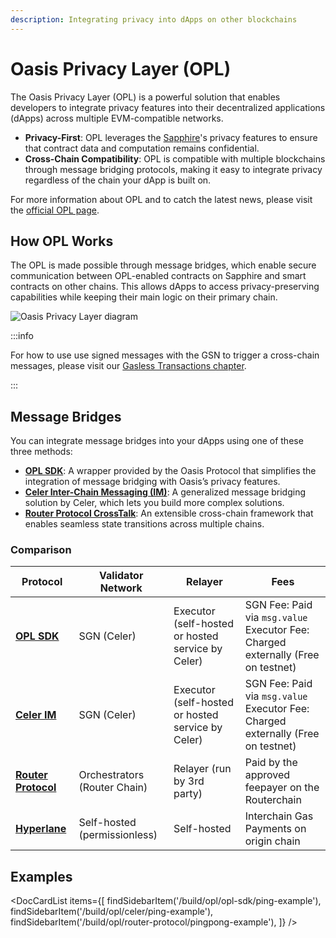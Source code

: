 ```yaml
---
description: Integrating privacy into dApps on other blockchains
---
```



# Oasis Privacy Layer (OPL)

The Oasis Privacy Layer (OPL) is a powerful solution that enables developers
to integrate privacy features into their decentralized applications (dApps)
across multiple EVM-compatible networks.

- **Privacy-First**: OPL leverages the [Sapphire]'s privacy features to ensure
that contract data and computation remains confidential.
- **Cross-Chain Compatibility**: OPL is compatible with multiple blockchains
through message bridging protocols, making it easy to integrate privacy
regardless of the chain your dApp is built on.

For more information about OPL and to catch the latest news, please visit the
[official OPL page].

[official OPL page]: https://oasisprotocol.org/opl
[Sapphire]: https://github.com/oasisprotocol/docs/blob/main/docs/build/sapphire/README.mdx

## How OPL Works

The OPL is made possible through message bridges, which enable secure
communication between OPL-enabled contracts on Sapphire and smart contracts on
other chains. This allows dApps to access privacy-preserving capabilities while
keeping their main logic on their primary chain.

![Oasis Privacy Layer diagram](../images/opl/privacy-layer-diagram.png)

:::info

For how to use use signed messages with the GSN to trigger a cross-chain
messages, please visit our [Gasless Transactions chapter].

:::

[Gasless Transactions chapter]: https://github.com/oasisprotocol/docs/blob/main/docs/build/sapphire/develop/gasless.md

## Message Bridges

You can integrate message bridges into your dApps using one of these three
methods:

- **[OPL SDK]**: A wrapper provided by the Oasis Protocol that simplifies the
integration of message bridging with Oasis’s privacy features.
- **[Celer Inter-Chain Messaging (IM)][celer]**: A generalized message bridging solution
by Celer, which lets you build more complex solutions.
- **[Router Protocol CrossTalk][router]**: An extensible cross-chain framework that
enables seamless state transitions across multiple chains.

### Comparison

| Protocol                      | Validator Network            | Relayer                                           | Fees                                                                                   |
| ----------------------------- | ---------------------------- | ------------------------------------------------- | -------------------------------------------------------------------------------------- |
| **[OPL SDK]**                 | SGN (Celer)                  | Executor (self-hosted or hosted service by Celer) | SGN Fee: Paid via `msg.value` <br/> Executor Fee: Charged externally (Free on testnet) |
| **[Celer IM][celer]**         | SGN (Celer)                  | Executor (self-hosted or hosted service by Celer) | SGN Fee: Paid via `msg.value` <br/> Executor Fee: Charged externally (Free on testnet) |
| **[Router Protocol][router]** | Orchestrators (Router Chain) | Relayer (run by 3rd party)                        | Paid by the approved feepayer on the Routerchain                                       |
| **[Hyperlane][hyperlane]**    | Self-hosted (permissionless) | Self-hosted                                       | Interchain Gas Payments on origin chain                                                |

## Examples

<DocCardList items={[
    findSidebarItem('/build/opl/opl-sdk/ping-example'),
    findSidebarItem('/build/opl/celer/ping-example'),
    findSidebarItem('/build/opl/router-protocol/pingpong-example'),
    ]} />

[OPL SDK]: ./opl-sdk/README.md
[celer]: ./celer/README.md
[router]: ./router-protocol/README.md
[hyperlane]: ./hyperlane/README.md
